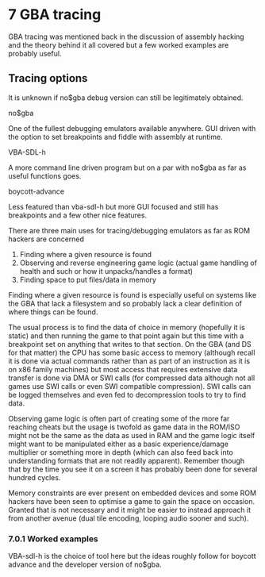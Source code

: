 # 7 GBA tracing

GBA tracing was mentioned back in the discussion of assembly hacking and the theory behind it all covered but a few worked examples are probably useful.

## Tracing options

It is unknown if no$gba debug version can still be legitimately obtained.

no$gba

One of the fullest debugging emulators available anywhere. GUI driven with the option to set breakpoints and fiddle with assembly at runtime.

VBA-SDL-h

A more command line driven program but on a par with no$gba as far as useful functions goes.

boycott-advance

Less featured than vba-sdl-h but more GUI focused and still has breakpoints and a few other nice features.

There are three main uses for tracing/debugging emulators as far as ROM hackers are concerned

1.  Finding where a given resource is found
2.  Observing and reverse engineering game logic (actual game handling of health and such or how it unpacks/handles a format)
3.  Finding space to put files/data in memory

Finding where a given resource is found is especially useful on systems like the GBA that lack a filesystem and so probably lack a clear definition of where things can be found.

The usual process is to find the data of choice in memory (hopefully it is static) and then running the game to that point again but this time with a breakpoint set on anything that writes to that section. On the GBA (and DS for that matter) the CPU has some basic access to memory (although recall it is done via actual commands rather than as part of an instruction as it is on x86 family machines) but most access that requires extensive data transfer is done via DMA or SWI calls (for compressed data although not all games use SWI calls or even SWI compatible compression). SWI calls can be logged themselves and even fed to decompression tools to try to find data.

Observing game logic is often part of creating some of the more far reaching cheats but the usage is twofold as game data in the ROM/ISO might not be the same as the data as used in RAM and the game logic itself might want to be manipulated either as a basic experience/damage multiplier or something more in depth (which can also feed back into understanding formats that are not readily apparent). Remember though that by the time you see it on a screen it has probably been done for several hundred cycles.

Memory constraints are ever present on embedded devices and some ROM hackers have been seen to optimise a game to gain the space on occasion. Granted that is not necessary and it might be easier to instead approach it from another avenue (dual tile encoding, looping audio sooner and such).

### 7.0.1 Worked examples

VBA-sdl-h is the choice of tool here but the ideas roughly follow for boycott advance and the developer version of no$gba.